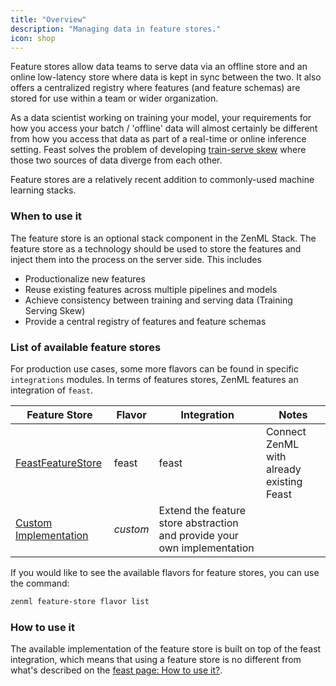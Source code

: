 ```yaml
---
title: "Overview"
description: "Managing data in feature stores."
icon: shop
---
```


Feature stores allow data teams to serve data via an offline store and an online low-latency store where data is kept in sync between the two. It also offers a centralized registry where features (and feature schemas) are stored for use within a team or wider organization.

As a data scientist working on training your model, your requirements for how you access your batch / 'offline' data will almost certainly be different from how you access that data as part of a real-time or online inference setting. Feast solves the problem of developing [train-serve skew](https://ploomber.io/blog/train-serve-skew/) where those two sources of data diverge from each other.

Feature stores are a relatively recent addition to commonly-used machine learning stacks.

### When to use it

The feature store is an optional stack component in the ZenML Stack. The feature store as a technology should be used to store the features and inject them into the process on the server side. This includes

* Productionalize new features
* Reuse existing features across multiple pipelines and models
* Achieve consistency between training and serving data (Training Serving Skew)
* Provide a central registry of features and feature schemas

### List of available feature stores

For production use cases, some more flavors can be found in specific `integrations` modules. In terms of features stores, ZenML features an integration of `feast`.

| Feature Store                                                    | Flavor   | Integration                                                              | Notes                                     |
| ---------------------------------------------------------------- | -------- | ------------------------------------------------------------------------ | ----------------------------------------- |
| [FeastFeatureStore](/v/0.70.0/versions/0.66.0/stack-components/feature-stores/feast)      | feast    | feast                                                                    | Connect ZenML with already existing Feast |
| [Custom Implementation](/v/0.70.0/versions/0.66.0/stack-components/feature-stores/custom) | _custom_ | Extend the feature store abstraction and provide your own implementation |                                           |

If you would like to see the available flavors for feature stores, you can use the command:

```bash
zenml feature-store flavor list
```

### How to use it

The available implementation of the feature store is built on top of the feast integration, which means that using a feature store is no different from what's described on the [feast page: How to use it?](/v/0.70.0/versions/0.66.0/stack-components/feature-stores/feast#how-do-you-use-it).
